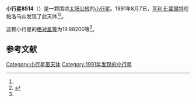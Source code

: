 {{Infobox planet
| bgcolour = #FFFFC0
| name = 8514
| symbol = 
| image = 
| caption = 
| discovery = yes
| discovery_ref = 
| discoverer = [[亨利·E·霍爾特|亨利·E·霍爾特]]
| discovery_site = [[帕洛马山|帕洛马山]] 
| discovered = 1991年8月7日
| designations = yes
| mp_name = 
| named_after = 
| alt_names = 1991 PK15/ 1987 UE2
| mp_category = [[主带小行星|主带小行星]]
| orbit_ref = <ref name="a">[http://ssd.jpl.nasa.gov/sbdb.cgi?sstr=8514 8514] {{Wayback|url=http://ssd.jpl.nasa.gov/sbdb.cgi?sstr=8514 |date=20210717064041 }}，小行星數據庫瀏覽器（JPL Small-Body Database Browser）－[[美国国家航空航天局|美国国家航空航天局]]喷气推进实验室</ref>
| epoch = 2456400.5 (2013年4月18日更新)
| aphelion = {{convert|3.1836848|AU|km|3|abbr=on|lk=out}}
| perihelion = {{convert|1.9841276|AU|km|3|abbr=on}}
| semimajor = {{convert|2.5839062|AU|km|3|abbr=on}}
| eccentricity = 0.2321209
| period = 1517.097691 [[日|日]]<br />4.15[[儒略年|儒略年]]
| avg_speed = 
| inclination = 3.90085
| asc_node = 320.85260
| mean_anomaly = 
| arg_peri = 19.88200
| satellites = 
| physical_characteristics = yes
| dimensions = 
| mass = 
| density = 
| surface_grav = 
| escape_velocity = 
| sidereal_day = 
| axial_tilt = 
| pole_ecliptic_lat = 
| pole_ecliptic_lon = 
| albedo = 
| temperatures= 
| temp_name1 = 
| mean_temp_1 = 
| max_temp_1 = 
| temp_name2 = 
| max_temp_2 = 
| spectral_type = 
| abs_magnitude = 19.88200
}}

'''小行星8514'''（{{lang-en|8514}}）是一颗围绕[[太阳|太阳]][[公转|公转]]的[[小行星|小行星]]。1991年8月7日，[[亨利·E·霍爾特|亨利·E·霍爾特]]在帕洛马山发现了此天体<ref name="a" /><ref>{{cite news|title=小行星列表|url=http://cfa-www.harvard.edu/iau/lists/NumberedMPs.txt|accessdate=2013-07-08|newspaper=哈佛大学|archive-date=2008-05-17|archive-url=https://web.archive.org/web/20080517010638/http://cfa-www.harvard.edu/iau/lists/NumberedMPs.txt|dead-url=no}}</ref>。

这颗小行星的[[绝对星等|绝对星等]]为19.88200等<ref name="a" />。

==参考文献==
{{reflist}}
{{Minor Planet Number|[[小行星8513|小行星8513]]|[[小行星8515|小行星8515]]}}

{{小天体}}

[[Category:小行星带天体|Category:小行星带天体]]
[[Category:1991年发现的小行星|Category:1991年发现的小行星]]

{{asteroid-stub}}